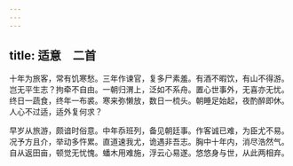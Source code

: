 ```yaml
---
---
---
```

title: 适意　二首
---



十年为旅客，常有饥寒愁。三年作谏官，复多尸素羞。有酒不暇饮，有山不得游。岂无平生志？拘牵不自由。一朝归渭上，泛如不系舟。置心世事外，无喜亦无忧。终日一蔬食，终年一布裘。寒来弥懒放，数日一梳头。朝睡足始起，夜酌醉即休。人心不过适，适外复何求？

早岁从旅游，颇谙时俗意。中年忝班列，备见朝廷事。作客诚已难，为臣尤不易。况予方且介，举动多忤累。直道速我尤，诡遇非吾志。胸中十年内，消尽浩然气。自从返田亩，顿觉无忧愧。蟠木用难施，浮云心易遂。悠悠身与世，从此两相弃。
